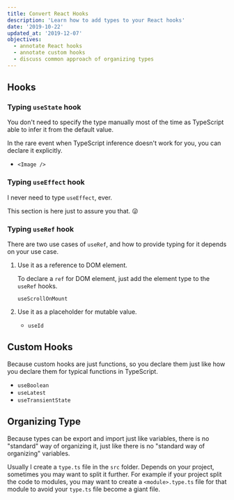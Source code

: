 ```yaml
---
title: Convert React Hooks
description: 'Learn how to add types to your React hooks'
date: '2019-10-22'
updated_at: '2019-12-07'
objectives:
  - annotate React hooks
  - annotate custom hooks
  - discuss common approach of organizing types
---
```


## Hooks

### Typing `useState` hook

You don't need to specify the type manually most of the time as TypeScript able to infer it from the default value.

In the rare event when TypeScript inference doesn't work for you, you can declare it explicitly.

- `<Image />`

### Typing `useEffect` hook

I never need to type `useEffect`, ever.

This section is here just to assure you that. 😜

### Typing `useRef` hook

There are two use cases of `useRef`, and how to provide typing for it depends on your use case.

1. Use it as a reference to DOM element.

   To declare a `ref` for DOM element, just add the element type to the `useRef` hooks.

   `useScrollOnMount`

1. Use it as a placeholder for mutable value.

   - `useId`

## Custom Hooks

Because custom hooks are just functions, so you declare them just like how you declare them for typical functions in TypeScript.

- `useBoolean`
- `useLatest`
- `useTransientState`

## Organizing Type

Because types can be export and import just like variables, there is no "standard" way of organizing it, just like there is no "standard way of organizing" variables.

Usually I create a `type.ts` file in the `src` folder. Depends on your project, sometimes you may want to split it further. For example if your project split the code to modules, you may want to create a `<module>.type.ts` file for that module to avoid your `type.ts` file become a giant file.
